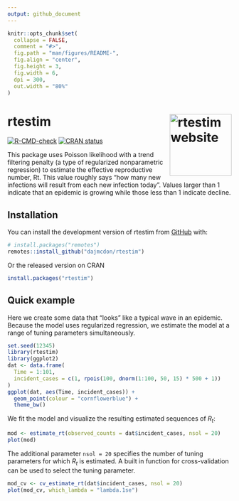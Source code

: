 ```yaml
---
output: github_document
---
```


<!-- README.md is generated from README.Rmd. Please edit that file -->

```r
knitr::opts_chunk$set(
  collapse = FALSE,
  comment = "#>",
  fig.path = "man/figures/README-",
  fig.align = "center",
  fig.height = 3,
  fig.width = 6,
  dpi = 300,
  out.width = "80%"
)
```

# rtestim <a href="https://dajmcdon.github.io/rtestim/"><img src="man/figures/logo.png" align="right" height="139" alt="rtestim website" /></a>

<!-- badges: start -->
[![R-CMD-check](https://github.com/dajmcdon/rtestim/actions/workflows/R-CMD-check.yaml/badge.svg)](https://github.com/dajmcdon/rtestim/actions/workflows/R-CMD-check.yaml)
[![CRAN status](https://www.r-pkg.org/badges/version/rtestim)](https://CRAN.R-project.org/package=rtestim)
<!-- badges: end -->

This package uses Poisson likelihood with a trend filtering penalty (a type of 
regularized nonparametric regression)
to estimate the effective reproductive number, Rt.
This value roughly says "how many new infections will result from
each new infection today". Values larger than 1 indicate that an 
epidemic is growing while those less than 1 indicate decline.

## Installation

You can install the development version of rtestim from 
[GitHub](https://github.com/) with:

``` r
# install.packages("remotes")
remotes::install_github("dajmcdon/rtestim")
```

Or the released version on CRAN

``` r
install.packages("rtestim")
```

## Quick example

Here we create some data that "looks" like a typical wave in an epidemic.
Because the model uses regularized regression, we estimate the model
at a range of tuning parameters simultaneously. 

```r
set.seed(12345)
library(rtestim)
library(ggplot2)
dat <- data.frame(
  Time = 1:101,
  incident_cases = c(1, rpois(100, dnorm(1:100, 50, 15) * 500 + 1))
)
ggplot(dat, aes(Time, incident_cases)) +
  geom_point(colour = "cornflowerblue") +
  theme_bw()
```

We fit the model and visualize the resulting estimated sequences of $R_t$:

```r
mod <- estimate_rt(observed_counts = dat$incident_cases, nsol = 20)
plot(mod)
```

The additional parameter `nsol = 20` specifies the number of 
tuning parameters for which $R_t$ is estimated. A built in function for 
cross-validation can be used to select the tuning parameter.

```r
mod_cv <- cv_estimate_rt(dat$incident_cases, nsol = 20)
plot(mod_cv, which_lambda = "lambda.1se")
```

